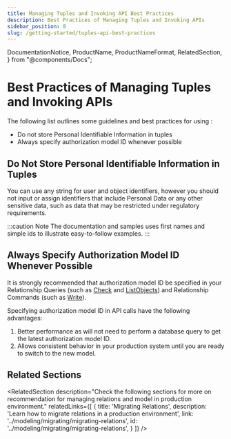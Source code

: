 ```yaml
---
title: Managing Tuples and Invoking API Best Practices
description: Best Practices of Managing Tuples and Invoking APIs
sidebar_position: 8
slug: /getting-started/tuples-api-best-practices
---
```


  DocumentationNotice,
  ProductName,
  ProductNameFormat,
  RelatedSection,
} from "@components/Docs";

# Best Practices of Managing Tuples and Invoking APIs

<DocumentationNotice />

The following list outlines some guidelines and best practices for using <ProductName format={ProductNameFormat.ShortForm}/>:

- Do not store Personal Identifiable Information in tuples
- Always specify authorization model ID whenever possible

## Do Not Store Personal Identifiable Information in Tuples

You can use any string for user and object identifiers, however you should not input or assign identifiers that include Personal Data or any other sensitive data, such as data that may be restricted under regulatory requirements.

:::caution Note
The documentation and samples uses first names and simple ids to illustrate easy-to-follow examples.
:::

## Always Specify Authorization Model ID Whenever Possible

It is strongly recommended that authorization model ID be specified in your Relationship Queries (such as [Check](./perform-check.mdx) and [ListObjects](../interacting/relationship-queries.mdx#listobjects)) and Relationship Commands (such as [Write](./update-tuples.mdx)).

Specifying authorization model ID in API calls have the following advantages:
1. Better performance as <ProductName format={ProductNameFormat.ShortForm}/> will not need to perform a database query to get the latest authorization model ID.
2. Allows consistent behavior in your production system until you are ready to switch to the new model.

## Related Sections

<RelatedSection
  description="Check the following sections for more on recommendation for managing relations and model in production environment."
  relatedLinks={[
    {
      title: 'Migrating Relations',
      description: 'Learn how to migrate relations in a production environment',
      link: '../modeling/migrating/migrating-relations',
      id: '../modeling/migrating/migrating-relations',
    }
  ]}
/>
